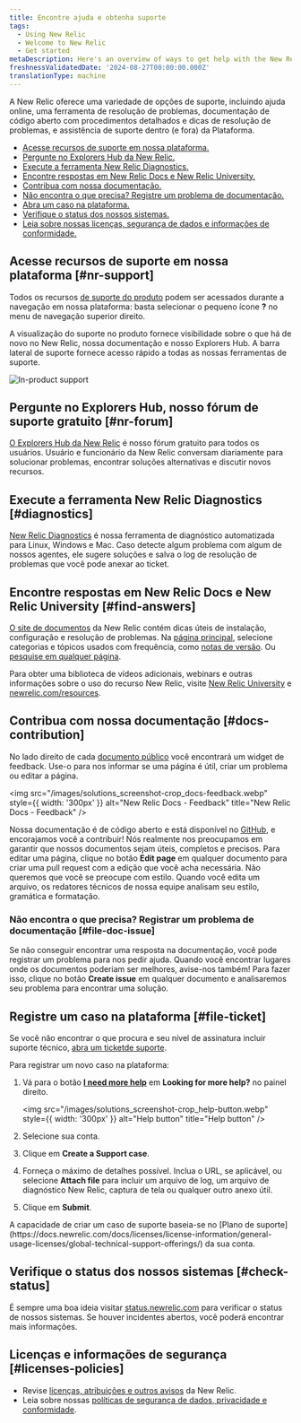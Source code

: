 ```yaml
---
title: Encontre ajuda e obtenha suporte
tags:
  - Using New Relic
  - Welcome to New Relic
  - Get started
metaDescription: Here's an overview of ways to get help with the New Relic platform.
freshnessValidatedDate: '2024-08-27T00:00:00.000Z'
translationType: machine
---
```


A New Relic oferece uma variedade de opções de suporte, incluindo ajuda online, uma ferramenta de resolução de problemas, documentação de código aberto com procedimentos detalhados e dicas de resolução de problemas, e assistência de suporte dentro (e fora) da Plataforma.

* [Acesse recursos de suporte em nossa plataforma.](#nr-support)
* [Pergunte no Explorers Hub da New Relic.](#nr-forum)
* [Execute a ferramenta New Relic Diagnostics.](#diagnostics)
* [Encontre respostas em New Relic Docs e New Relic University.](#find-answers)
* [Contribua com nossa documentação.](#docs-contribution)
* [Não encontra o que precisa? Registre um problema de documentação.](#file-doc-issue)
* [Abra um caso na plataforma.](#file-ticket)
* [Verifique o status dos nossos sistemas.](#check-status)
* [Leia sobre nossas licenças, segurança de dados e informações de conformidade.](#licenses-policies)

## Acesse recursos de suporte em nossa plataforma [#nr-support]

Todos os recursos [de suporte do produto](https://one.newrelic.com/redirect/support) podem ser acessados durante a navegação em nossa plataforma: basta selecionar o pequeno ícone <DNT>**?**</DNT> no menu de navegação superior direito.

A visualização do suporte no produto fornece visibilidade sobre o que há de novo no New Relic, nossa documentação e nosso Explorers Hub. A barra lateral de suporte fornece acesso rápido a todas as nossas ferramentas de suporte.

<img title="New Relic's in-product support" alt="In-product support" src="/images/solutions_screenshot-crop_product-support.webp" />

## Pergunte no Explorers Hub, nosso fórum de suporte gratuito [#nr-forum]

[O Explorers Hub da New Relic](https://discuss.newrelic.com/) é nosso fórum gratuito para todos os usuários. Usuário e funcionário da New Relic conversam diariamente para solucionar problemas, encontrar soluções alternativas e discutir novos recursos.

## Execute a ferramenta New Relic Diagnostics [#diagnostics]

[New Relic Diagnostics](/docs/using-new-relic/cross-product-functions/troubleshooting/new-relic-diagnostics) é nossa ferramenta de diagnóstico automatizada para Linux, Windows e Mac. Caso detecte algum problema com algum de nossos agentes, ele sugere soluções e salva o log de resolução de problemas que você pode anexar ao ticket.

## Encontre respostas em New Relic Docs e New Relic University [#find-answers]

[O site de documentos](https://docs.newrelic.com) da New Relic contém dicas úteis de instalação, configuração e resolução de problemas. Na [página principal](http://docs.newrelic.com), selecione categorias e tópicos usados com frequência, como [notas de versão](/docs/release-notes). Ou [pesquise em qualquer página](http://docs.newrelic.com/search).

Para obter uma biblioteca de vídeos adicionais, webinars e outras informações sobre o uso do recurso New Relic, visite [New Relic University](https://learn.newrelic.com/) e [newrelic.com/resources](https://newrelic.com/resources/videos).

## Contribua com nossa documentação [#docs-contribution]

No lado direito de cada [documento público](https://docs.newrelic.com) você encontrará um widget de feedback. Use-o para nos informar se uma página é útil, criar um problema ou editar a página.

<img src="/images/solutions_screenshot-crop_docs-feedback.webp" style={{ width: '300px' }} alt="New Relic Docs - Feedback" title="New Relic Docs - Feedback" />

Nossa documentação é de código aberto e está disponível no [GitHub](https://github.com/newrelic/docs-website), e encorajamos você a contribuir! Nós realmente nos preocupamos em garantir que nossos documentos sejam úteis, completos e precisos. Para editar uma página, clique no botão <DNT>**Edit page**</DNT> em qualquer documento para criar uma pull request com a edição que você acha necessária. Não queremos que você se preocupe com estilo. Quando você edita um arquivo, os redatores técnicos de nossa equipe analisam seu estilo, gramática e formatação.

### Não encontra o que precisa? Registrar um problema de documentação [#file-doc-issue]

Se não conseguir encontrar uma resposta na documentação, você pode registrar um problema para nos pedir ajuda. Quando você encontrar lugares onde os documentos poderiam ser melhores, avise-nos também! Para fazer isso, clique no botão <DNT>**Create issue**</DNT> em qualquer documento e analisaremos seu problema para encontrar uma solução.

## Registre um caso na plataforma [#file-ticket]

Se você não encontrar o que procura e seu nível de assinatura incluir suporte técnico, [abra um ticketde suporte](https://support.newrelic.com/s/inbox).

Para registrar um novo caso na plataforma:

1. Vá para o botão <DNT>**[I need more help](https://one.newrelic.com/redirect/support)**</DNT> em <DNT>**Looking for more help?**</DNT> no painel direito.

   <img src="/images/solutions_screenshot-crop_help-button.webp" style={{ width: '300px' }} alt="Help button" title="Help button" />

2. Selecione sua conta.

3. Clique em <DNT>**Create a Support case**</DNT>.

4. Forneça o máximo de detalhes possível. Inclua o URL, se aplicável, ou selecione <DNT>**Attach file**</DNT> para incluir um arquivo de log, um arquivo de diagnóstico New Relic, captura de tela ou qualquer outro anexo útil.

5. Clique em <DNT>**Submit**</DNT>.

<Callout variant="important">
  A capacidade de criar um caso de suporte baseia-se no [Plano de suporte](https://docs.newrelic.com/docs/licenses/license-information/general-usage-licenses/global-technical-support-offerings/) da sua conta.
</Callout>

## Verifique o status dos nossos sistemas [#check-status]

É sempre uma boa ideia visitar [status.newrelic.com](https://status.newrelic.com) para verificar o status de nossos sistemas. Se houver incidentes abertos, você poderá encontrar mais informações.

## Licenças e informações de segurança [#licenses-policies]

* Revise [licenças, atribuições e outros avisos](/docs/licenses) da New Relic.
* Leia sobre nossas [políticas de segurança de dados, privacidade e conformidade](/docs/security).